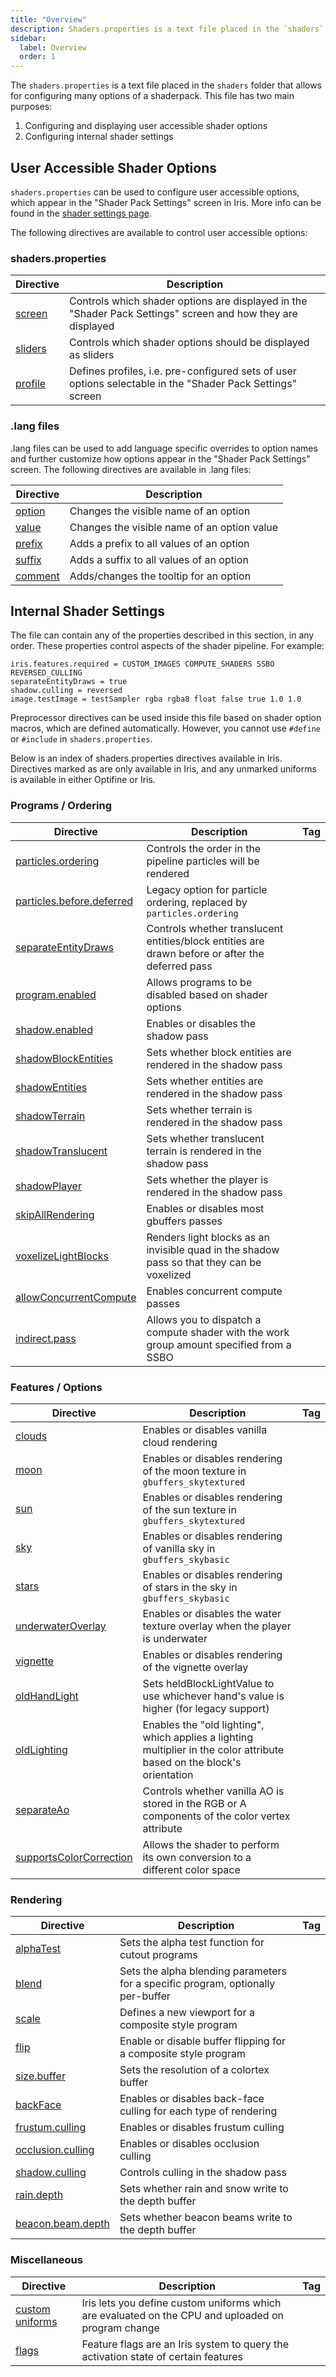 ```yaml
---
title: "Overview"
description: Shaders.properties is a text file placed in the `shaders` folder that allows for configuring many options of a shaderpack.
sidebar:
  label: Overview
  order: 1
---
```


The `shaders.properties` is a text file placed in the `shaders` folder that allows for configuring many options of a shaderpack. This file has two main purposes:

1. Configuring and displaying user accessible shader options
2. Configuring internal shader settings


## User Accessible Shader Options
`shaders.properties` can be used to configure user accessible options, which appear in the "Shader Pack Settings" screen in Iris. More info can be found in the [shader settings page](/reference/shadersproperties/shader_settings).

The following directives are available to control user accessible options:

### shaders.properties
| Directive                                                                              | Description                                                                                                 |
| -------------------------------------------------------------------------------------- | ----------------------------------------------------------------------------------------------------------- |
| [screen](/reference/shadersproperties/shader_settings#configuring-the-settings-screen) | Controls which shader options are displayed in the "Shader Pack Settings" screen and how they are displayed |
| [sliders](/reference/shadersproperties/shader_settings#sliders)                        | Controls which shader options should be displayed as sliders                                                |
| [profile](/reference/shadersproperties/shader_settings#profiles)                       | Defines profiles, i.e. pre-configured sets of user options selectable in the "Shader Pack Settings" screen  |

### .lang files
.lang files can be used to add language specific overrides to option names and further customize how options appear in the "Shader Pack Settings" screen. The following directives are available in .lang files:

| Directive                                                               | Description                                 |
| ----------------------------------------------------------------------- | ------------------------------------------- |
| [option](/reference/shadersproperties/shader_settings#option-labels)    | Changes the visible name of an option       |
| [value](/reference/shadersproperties/shader_settings#value-labels)      | Changes the visible name of an option value |
| [prefix](/reference/shadersproperties/shader_settings#value-labels)     | Adds a prefix to all values of an option    |
| [suffix](/reference/shadersproperties/shader_settings#value-labels)     | Adds a suffix to all values of an option    |
| [comment](/reference/shadersproperties/shader_settings#option-tooltips) | Adds/changes the tooltip for an option      |



## Internal Shader Settings
The file can contain any of the properties described in this section, in any order. These properties control aspects of the shader pipeline. For example:

```properties
iris.features.required = CUSTOM_IMAGES COMPUTE_SHADERS SSBO REVERSED_CULLING 
separateEntityDraws = true
shadow.culling = reversed
image.testImage = testSampler rgba rgba8 float false true 1.0 1.0
```

Preprocessor directives can be used inside this file based on shader option macros, which are defined automatically. However, you cannot use `#define` or `#include` in `shaders.properties`.

Below is an index of shaders.properties directives available in Iris. Directives marked as <Badge text="Iris Exclusive" variant="tip"/> are only available in Iris, and any unmarked uniforms is available in either Optifine or Iris.

### Programs / Ordering
| Directive                                                                                  | Description                                                                                      | Tag                                          |
| ------------------------------------------------------------------------------------------ | ------------------------------------------------------------------------------------------------ | -------------------------------------------- |
| [particles.ordering](/reference/shadersproperties/ordering#particlesordering)              | Controls the order in the pipeline particles will be rendered                                    | <Badge text="Iris Exclusive" variant="tip"/> |
| [particles.before.deferred](/reference/shadersproperties/ordering#particlesbeforedeferred) | Legacy option for particle ordering, replaced by `particles.ordering`                            |                                              |
| [separateEntityDraws](/reference/shadersproperties/ordering#separateentitydraws)           | Controls whether translucent entities/block entities are drawn before or after the deferred pass | <Badge text="Iris Exclusive" variant="tip"/> |
| [program.enabled](/reference/shadersproperties/ordering#programenabled)                    | Allows programs to be disabled based on shader options                                           |                                              |
| [shadow.enabled](/reference/shadersproperties/ordering#shadowenabled)                      | Enables or disables the shadow pass                                                              | <Badge text="Iris Exclusive" variant="tip"/> |
| [shadowBlockEntities](/reference/shadersproperties/ordering#shadowblockentities)           | Sets whether block entities are rendered in the shadow pass                                      |                                              |
| [shadowEntities](/reference/shadersproperties/ordering#shadowentities)                     | Sets whether entities are rendered in the shadow pass                                            |                                              |
| [shadowTerrain](/reference/shadersproperties/ordering#shadowterrain)                       | Sets whether terrain is rendered in the shadow pass                                              |                                              |
| [shadowTranslucent](/reference/shadersproperties/ordering#shadowtranslucent)               | Sets whether translucent terrain is rendered in the shadow pass                                  |                                              |
| [shadowPlayer](/reference/shadersproperties/ordering#shadowplayer)                         | Sets whether the player is rendered in the shadow pass                                           | <Badge text="Iris Exclusive" variant="tip"/> |
| [skipAllRendering](/reference/shadersproperties/ordering#skipallrendering)                 | Enables or disables most gbuffers passes                                                         | <Badge text="Iris Exclusive" variant="tip"/> |
| [voxelizeLightBlocks](/reference/shadersproperties/ordering#voxelizelightblocks)           | Renders light blocks as an invisible quad in the shadow pass so that they can be voxelized       | <Badge text="Iris Exclusive" variant="tip"/> |
| [allowConcurrentCompute](/reference/shadersproperties/ordering#allowconcurrentcompute)     | Enables concurrent compute passes                                                                | <Badge text="Iris Exclusive" variant="tip"/> |
| [indirect.pass](/reference/shadersproperties/ordering#indirectpass)                        | Allows you to dispatch a compute shader with the work group amount specified from a SSBO         | <Badge text="Iris Exclusive" variant="tip"/> |


### Features / Options
| Directive                                                                                | Description                                                                                                             | Tag                                                |
| ---------------------------------------------------------------------------------------- | ----------------------------------------------------------------------------------------------------------------------- | -------------------------------------------------- |
| [clouds](/reference/shadersproperties/features#clouds)                                   | Enables or disables vanilla cloud rendering                                                                             |                                                    |
| [moon](/reference/shadersproperties/features#moon)                                       | Enables or disables rendering of the moon texture in `gbuffers_skytextured`                                             |                                                    |
| [sun](/reference/shadersproperties/features#sun)                                         | Enables or disables rendering of the sun texture in `gbuffers_skytextured`                                              |                                                    |
| [sky](/reference/shadersproperties/features#sky)                                         | Enables or disables rendering of vanilla sky in `gbuffers_skybasic`                                                     | <Badge text="Iris Beta Exclusive" variant="note"/> |
| [stars](/reference/shadersproperties/features#stars)                                     | Enables or disables rendering of stars in the sky in `gbuffers_skybasic`                                                | <Badge text="Iris Beta Exclusive" variant="note"/> |
| [underwaterOverlay](/reference/shadersproperties/features#underwateroverlay)             | Enables or disables the water texture overlay when the player is underwater                                             |                                                    |
| [vignette](/reference/shadersproperties/features#vignette)                               | Enables or disables rendering of the vignette overlay                                                                   |                                                    |
| [oldHandLight](/reference/shadersproperties/features#oldhandlight)                       | Sets heldBlockLightValue to use whichever hand's value is higher (for legacy support)                                   |                                                    |
| [oldLighting](/reference/shadersproperties/features#oldlighting)                         | Enables the "old lighting", which applies a lighting multiplier in the color attribute based on the block's orientation |                                                    |
| [separateAo](/reference/shadersproperties/features#separateao)                           | Controls whether vanilla AO is stored in the RGB or A components of the color vertex attribute                          |                                                    |
| [supportsColorCorrection](/reference/shadersproperties/features#supportscolorcorrection) | Allows the shader to perform its own conversion to a different color space                                              | <Badge text="Iris Exclusive" variant="tip"/>       |


### Rendering
| Directive                                                                    | Description                                                                      | Tag                                          |
| ---------------------------------------------------------------------------- | -------------------------------------------------------------------------------- | -------------------------------------------- |
| [alphaTest](/reference/shadersproperties/rendering#alphatest)                | Sets the alpha test function for cutout programs                                 |                                              |
| [blend](/reference/shadersproperties/rendering#blend)                        | Sets the alpha blending parameters for a specific program, optionally per-buffer |                                              |
| [scale](/reference/shadersproperties/rendering#scale)                        | Defines a new viewport for a composite style program                             |                                              |
| [flip](/reference/shadersproperties/rendering#flip)                          | Enable or disable buffer flipping for a composite style program                  |                                              |
| [size.buffer](/reference/shadersproperties/rendering#sizebuffer)             | Sets the resolution of a colortex buffer                                         |                                              |
| [backFace](/reference/shadersproperties/rendering#backface)                  | Enables or disables back-face culling for each type of rendering                 |                                              |
| [frustum.culling](/reference/shadersproperties/rendering#frustumculling)     | Enables or disables frustum culling                                              |                                              |
| [occlusion.culling](/reference/shadersproperties/rendering#occlusionculling) | Enables or disables occlusion culling                                            | <Badge text="Iris Exclusive" variant="tip"/> |
| [shadow.culling](/reference/shadersproperties/rendering#shadowculling)       | Controls culling in the shadow pass                                              |                                              |
| [rain.depth](/reference/shadersproperties/rendering#raindepth)               | Sets whether rain and snow write to the depth buffer                             |                                              |
| [beacon.beam.depth](/reference/shadersproperties/rendering#beaconbeamdepth)  | Sets whether beacon beams write to the depth buffer                              |                                              |


### Miscellaneous
| Directive                                                       | Description | Tag |
| --------------------------------------------------------------- | ----------- | --- |
| [custom uniforms](/reference/shadersproperties/custom_uniforms) | Iris lets you define custom uniforms which are evaluated on the CPU and uploaded on program change |  |
| [flags](/reference/shadersproperties/flags)                     | Feature flags are an Iris system to query the activation state of certain features | <Badge text="Iris Exclusive" variant="tip"/> |